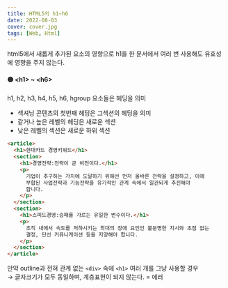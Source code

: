 ```yaml
---
title: HTML5의 h1~h6
date: 2022-08-03
cover: cover.jpg
tags: [Web, Html]
---
```


html5에서 새롭게 추가된 요소의 영향으로 h1을 한 문서에서
여러 번 사용해도 유효성에 영향을 주지 않는다.

#### 🟡 &lt;h1&gt; ~ &lt;h6&gt;

h1, h2, h3, h4, h5, h6, hgroup 요소들은 헤딩을 의미

- 섹셔닝 콘텐츠의 첫번째 헤딩은 그섹션의 헤딩을 의미
- 같거나 높은 레벨의 헤딩은 새로운 섹션
- 낮은 레벨의 섹션은 새로운 하위 섹션

```html
<article>
  <h1>현대카드 경영키워드</h1>
  <section>
    <h1>경영전략:전략이 곧 비전이다.</h1>
    <p>
      기업이 추구하는 가치에 도달하기 위해선 먼저 올바른 전략을 설정하고, 이에
      부합된 사업전략과 기능전략을 유기적인 관계 속에서 일관되게 추진해야
      합니다.
    </p>
  </section>
  <section>
    <h1>스피드경영:승패를 가르는 유일한 변수이다.</h1>
    <p>
      조직 내에서 속도를 저하시키는 최대의 장애 요인인 불분명한 지시와 초점 없는
      결정, 단선 커뮤니케이션 등을 지양해야 합니다.
    </p>
  </section>
</article>
```

만약 outline과 전혀 관계 없는 `<div>` 속에 `<h1>` 여러 개를 그냥 사용할 경우  
→ 글자크기가 모두 동일하며, 계층표현이 되지 않는다. = 에러
